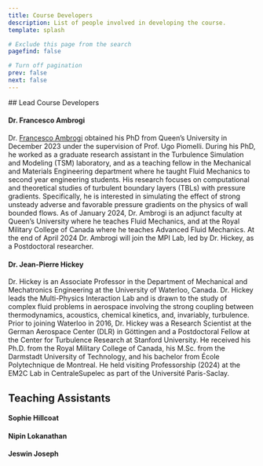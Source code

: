 ```yaml
---
title: Course Developers
description: List of people involved in developing the course.
template: splash

# Exclude this page from the search
pagefind: false

# Turn off pagination
prev: false
next: false
---
```




<Box imgSrc="../../assets/mpilab.png">
## Lead Course Developers

#### Dr. Francesco Ambrogi
Dr. [Francesco Ambrogi](https://francescoambrogi.github.io/) obtained his PhD from Queen’s University in December 2023 under the supervision of Prof. Ugo Piomelli. During his PhD, he worked as a graduate research assistant in the Turbulence Simulation and Modeling (TSM) laboratory, and as a teaching fellow in the Mechanical and Materials Engineering department where he taught Fluid Mechanics to second year engineering students. His research focuses on computational and theoretical studies of turbulent boundary layers (TBLs) with pressure gradients. Specifically, he is interested in simulating the effect of strong unsteady adverse and favorable pressure gradients on the physics of wall bounded flows. As of January 2024, Dr. Ambrogi is an adjunct faculty at Queen’s University where he teaches Fluid Mechanics, and at the Royal Military College of Canada where he teaches Advanced Fluid Mechanics. At the end of April 2024 Dr. Ambrogi will join the MPI Lab, led by Dr. Hickey, as a Postdoctoral researcher.

#### Dr. Jean-Pierre Hickey
Dr. Hickey is an Associate Professor in the Department of Mechanical and Mechatronics Engineering at the University of Waterloo, Canada. Dr. Hickey leads the Multi-Physics Interaction Lab and is drawn to the study of complex fluid problems in aerospace involving the strong coupling between thermodynamics, acoustics, chemical kinetics, and, invariably, turbulence. Prior to joining Waterloo in 2016, Dr. Hickey was a Research Scientist at the German Aerospace Center (DLR) in Göttingen and a Postdoctoral Fellow at the Center for Turbulence Research at Stanford University. He received his Ph.D. from the Royal Military College of Canada, his M.Sc. from the Darmstadt University of Technology, and his bachelor from École Polytechnique de Montreal. He held visiting Professorship (2024) at the EM2C Lab in CentraleSupelec as part of the Université Paris-Saclay.


## Teaching Assistants

#### Sophie Hillcoat

#### Nipin Lokanathan

#### Jeswin Joseph

</Box>